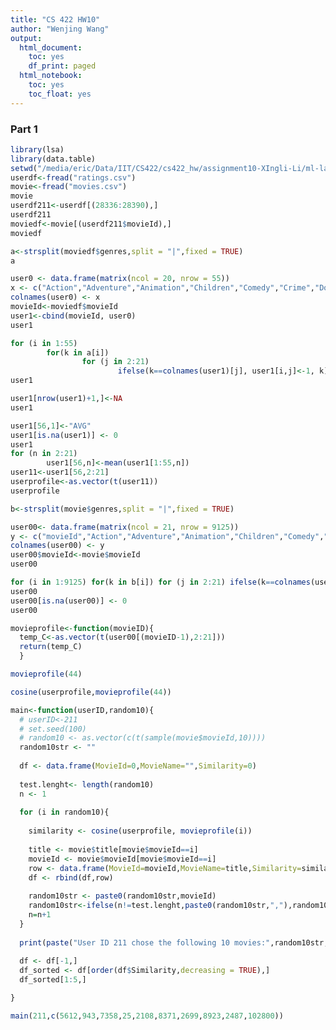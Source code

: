 ```yaml
---
title: "CS 422 HW10"
author: "Wenjing Wang"
output:
  html_document:
    toc: yes
    df_print: paged
  html_notebook:
    toc: yes
    toc_float: yes
---
```



### Part 1
```r
library(lsa)
library(data.table)
setwd("/media/eric/Data/IIT/CS422/cs422_hw/assignment10-XIngli-Li/ml-latest-small")
userdf<-fread("ratings.csv")
movie<-fread("movies.csv")
movie
userdf211<-userdf[(28336:28390),]
userdf211
moviedf<-movie[(userdf211$movieId),]
moviedf
```
```r
a<-strsplit(moviedf$genres,split = "|",fixed = TRUE)
a
```
```r
user0 <- data.frame(matrix(ncol = 20, nrow = 55))
x <- c("Action","Adventure","Animation","Children","Comedy","Crime","Documentary","Drama","Fantasy","Film-Noir","Horror","IMAX","Musical","Mystery","Romance","Sci-Fi","Thriller","War","Wester","(no genres listed)")
colnames(user0) <- x
movieId<-moviedf$movieId
user1<-cbind(movieId, user0)
user1
```

```r
for (i in 1:55)
        for(k in a[i])
                for (j in 2:21)
                        ifelse(k==colnames(user1)[j], user1[i,j]<-1, k)
user1
```
```r
user1[nrow(user1)+1,]<-NA
user1
```
```r
user1[56,1]<-"AVG"
user1[is.na(user1)] <- 0
user1
for (n in 2:21)
        user1[56,n]<-mean(user1[1:55,n])
user11<-user1[56,2:21]
userprofile<-as.vector(t(user11))
userprofile
```

```r
b<-strsplit(movie$genres,split = "|",fixed = TRUE)
```
```r
user00<- data.frame(matrix(ncol = 21, nrow = 9125))
y <- c("movieId","Action","Adventure","Animation","Children","Comedy","Crime","Documentary","Drama","Fantasy","Film-Noir","Horror","IMAX","Musical","Mystery","Romance","Sci-Fi","Thriller","War","Wester","(no genres listed)")
colnames(user00) <- y
user00$movieId<-movie$movieId
user00
```
```r
for (i in 1:9125) for(k in b[i]) for (j in 2:21) ifelse(k==colnames(user00)[j], user00[i,j]<-1, k)
user00
user00[is.na(user00)] <- 0
user00
```

```r
movieprofile<-function(movieID){
  temp_C<-as.vector(t(user00[(movieID-1),2:21]))
  return(temp_C)
  }
```

```r
movieprofile(44)
```
```r
cosine(userprofile,movieprofile(44))
```
```r
main<-function(userID,random10){
  # userID<-211
  # set.seed(100)
  # random10 <- as.vector(c(t(sample(movie$movieId,10))))
  random10str <- ""
  
  df <- data.frame(MovieId=0,MovieName="",Similarity=0)
  
  test.lenght<- length(random10)
  n <- 1
  
  for (i in random10){
    
    similarity <- cosine(userprofile, movieprofile(i))
    
    title <- movie$title[movie$movieId==i]
    movieId <- movie$movieId[movie$movieId==i]
    row <- data.frame(MovieId=movieId,MovieName=title,Similarity=similarity)
    df <- rbind(df,row)
    
    random10str <- paste0(random10str,movieId)
    random10str<-ifelse(n!=test.lenght,paste0(random10str,","),random10str)
    n=n+1
  }
  
  print(paste("User ID 211 chose the following 10 movies:",random10str, "of these, the following 5 movies are recommended:"))
  
  df <- df[-1,]
  df_sorted <- df[order(df$Similarity,decreasing = TRUE),]
  df_sorted[1:5,]

}

```



```r
main(211,c(5612,943,7358,25,2108,8371,2699,8923,2487,102800))
```
